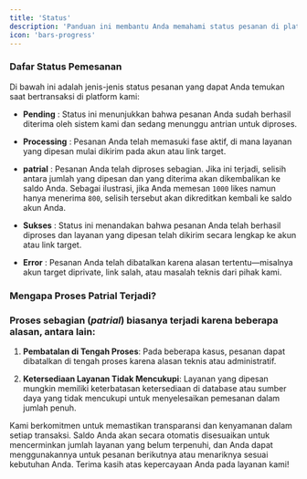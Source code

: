```yaml
---
title: 'Status'
description: 'Panduan ini membantu Anda memahami status pesanan di platform SPRINTPEDIA, memungkinkan Anda untuk mengelola dan memantau aktivitas Anda dengan lebih efektif.'
icon: 'bars-progress'
---
```


### Dafar Status Pemesanan

Di bawah ini adalah jenis-jenis status pesanan yang dapat Anda temukan saat bertransaksi di platform kami:

* **Pending** : Status ini menunjukkan bahwa pesanan Anda sudah berhasil diterima oleh sistem kami dan sedang menunggu antrian untuk diproses.

* **Processing** : Pesanan Anda telah memasuki fase aktif, di mana layanan yang dipesan mulai dikirim pada akun atau link target.

* **patrial** : Pesanan Anda telah diproses sebagian. Jika ini terjadi, selisih antara jumlah yang dipesan dan yang diterima akan dikembalikan ke saldo Anda.
  <Info>Sebagai ilustrasi, jika Anda memesan `1000` likes namun hanya menerima `800`, selisih tersebut akan dikreditkan kembali ke saldo akun Anda.</Info>

* **Sukses** : Status ini menandakan bahwa pesanan Anda telah berhasil diproses dan layanan yang dipesan telah dikirim secara lengkap ke akun atau link target.

* **Error** : Pesanan Anda telah dibatalkan karena alasan tertentu—misalnya akun target diprivate, link salah, atau masalah teknis dari pihak kami.

### Mengapa Proses Patrial Terjadi?

### Proses sebagian (*patrial*) biasanya terjadi karena beberapa alasan, antara lain:

1. **Pembatalan di Tengah Proses**: Pada beberapa kasus, pesanan dapat dibatalkan di tengah proses karena alasan teknis atau administratif.

2. **Ketersediaan Layanan Tidak Mencukupi**: Layanan yang dipesan mungkin memiliki keterbatasan ketersediaan di database atau sumber daya yang tidak mencukupi untuk menyelesaikan pemesanan dalam jumlah penuh.

Kami berkomitmen untuk memastikan transparansi dan kenyamanan dalam setiap transaksi. Saldo Anda akan secara otomatis disesuaikan untuk mencerminkan jumlah layanan yang belum terpenuhi, dan Anda dapat menggunakannya untuk pesanan berikutnya atau menariknya sesuai kebutuhan Anda. Terima kasih atas kepercayaan Anda pada layanan kami!